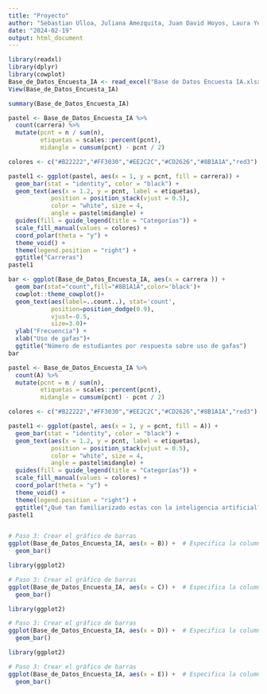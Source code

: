 ```yaml
---
title: "Proyecto"
author: "Sebastian Ulloa, Juliana Amezquita, Juan David Hoyos, Laura Yepes"
date: "2024-02-19"
output: html_document
---
```


```r
library(readxl)
library(dplyr)
library(cowplot)
Base_de_Datos_Encuesta_IA <- read_excel("Base de Datos Encuesta IA.xlsx")
View(Base_de_Datos_Encuesta_IA)
```


```r
summary(Base_de_Datos_Encuesta_IA)
```

```r
pastel <- Base_de_Datos_Encuesta_IA %>% 
  count(carrera) %>% 
  mutate(pcnt = n / sum(n),
         etiquetas = scales::percent(pcnt),
         midangle = cumsum(pcnt) - pcnt / 2)

colores <- c("#B22222","#FF3030","#EE2C2C","#CD2626","#8B1A1A","red3")

pastel1 <- ggplot(pastel, aes(x = 1, y = pcnt, fill = carrera)) +
  geom_bar(stat = "identity", color = "black") +
  geom_text(aes(x = 1.2, y = pcnt, label = etiquetas),
            position = position_stack(vjust = 0.5),
            color = "white", size = 4,
            angle = pastel$midangle) +
  guides(fill = guide_legend(title = "Categorías")) +
  scale_fill_manual(values = colores) +
  coord_polar(theta = "y") + 
  theme_void() +
  theme(legend.position = "right") +
  ggtitle("Carreras")
pastel1

bar <- ggplot(Base_de_Datos_Encuesta_IA, aes(x = carrera )) +
  geom_bar(stat="count",fill="#8B1A1A",color='black')+
  cowplot::theme_cowplot()+
  geom_text(aes(label=..count..), stat='count', 
            position=position_dodge(0.9), 
            vjust=-0.5, 
            size=3.0)+
  ylab("Frecuencia") +
  xlab("Uso de gafas")+
  ggtitle("Número de estudiantes por respuesta sobre uso de gafas")
bar
```
```r
pastel <- Base_de_Datos_Encuesta_IA %>% 
  count(A) %>% 
  mutate(pcnt = n / sum(n),
         etiquetas = scales::percent(pcnt),
         midangle = cumsum(pcnt) - pcnt / 2)

colores <- c("#B22222","#FF3030","#EE2C2C","#CD2626","#8B1A1A","red3")

pastel1 <- ggplot(pastel, aes(x = 1, y = pcnt, fill = A)) +
  geom_bar(stat = "identity", color = "black") +
  geom_text(aes(x = 1.2, y = pcnt, label = etiquetas),
            position = position_stack(vjust = 0.5),
            color = "white", size = 4,
            angle = pastel$midangle) +
  guides(fill = guide_legend(title = "Categorías")) +
  scale_fill_manual(values = colores) +
  coord_polar(theta = "y") + 
  theme_void() +
  theme(legend.position = "right") +
  ggtitle("¿Qué tan familiarizado estas con la inteligencia artificial?")
pastel1

```
```r

```


```r

# Paso 3: Crear el gráfico de barras
ggplot(Base_de_Datos_Encuesta_IA, aes(x = B)) +  # Especifica la columna que deseas en el eje x
  geom_bar()
```

```r
library(ggplot2)

# Paso 3: Crear el gráfico de barras
ggplot(Base_de_Datos_Encuesta_IA, aes(x = C)) +  # Especifica la columna que deseas en el eje x
  geom_bar()
```


```r
library(ggplot2)

# Paso 3: Crear el gráfico de barras
ggplot(Base_de_Datos_Encuesta_IA, aes(x = D)) +  # Especifica la columna que deseas en el eje x
  geom_bar()
```

```r
library(ggplot2)

# Paso 3: Crear el gráfico de barras
ggplot(Base_de_Datos_Encuesta_IA, aes(x = E)) +  # Especifica la columna que deseas en el eje x
  geom_bar()
```